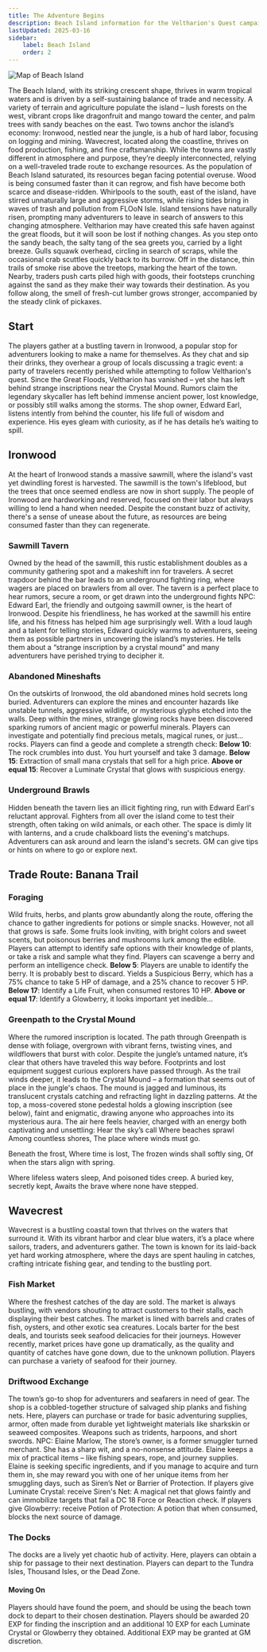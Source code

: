 ```yaml
---
title: The Adventure Begins
description: Beach Island information for the Veltharion's Quest campaign
lastUpdated: 2025-03-16
sidebar:
    label: Beach Island
    order: 2
---
```



![Map of Beach Island](../../../../assets/archipelago/beach.png)

The Beach Island, with its striking crescent shape, thrives in warm tropical waters and is driven by a self-sustaining balance of trade and necessity. A variety of terrain and agriculture populate the island – lush forests on the west, vibrant crops like dragonfruit and mango toward the center, and palm trees with sandy beaches on the east. Two towns anchor the island’s economy: Ironwood, nestled near the jungle, is a hub of hard labor, focusing on logging and mining. Wavecrest, located along the coastline, thrives on food production, fishing, and fine craftsmanship. While the towns are vastly different in atmosphere and purpose, they’re deeply interconnected, relying on a well-traveled trade route to exchange resources.
As the population of Beach Island saturated, its resources began facing potential overuse. Wood is being consumed faster than it can regrow, and fish have become both scarce and disease-ridden. Whirlpools to the south, east of the island, have stirred unnaturally large and aggressive storms, while rising tides bring in waves of trash and pollution from FLOoN Isle. Island tensions have naturally risen, prompting many adventurers to leave in search of answers to this changing atmosphere. Veltharion may have created this safe haven against the great floods, but it will soon be lost if nothing changes.
As you step onto the sandy beach, the salty tang of the sea greets you, carried by a light breeze. Gulls squawk overhead, circling in search of scraps, while the occasional crab scuttles quickly back to its burrow. 
Off in the distance, thin trails of smoke rise above the treetops, marking the heart of the town. Nearby, traders push carts piled high with goods, their footsteps crunching against the sand as they make their way towards their destination. As you follow along, the smell of fresh-cut lumber grows stronger, accompanied by the steady clink of pickaxes.

## Start

The players gather at a bustling tavern in Ironwood, a popular stop for adventurers looking to make a name for themselves. As they chat and sip their drinks, they overhear a group of locals discussing a tragic event: a party of travelers recently perished while attempting to follow Veltharion's quest. Since the Great Floods, Veltharion has vanished – yet she has left behind strange inscriptions near the Crystal Mound. Rumors claim the legendary skycaller has left behind immense ancient power, lost knowledge, or possibly still walks among the storms. The shop owner, Edward Earl, listens intently from behind the counter, his life full of wisdom and experience. His eyes gleam with curiosity, as if he has details he’s waiting to spill.


## Ironwood
At the heart of Ironwood stands a massive sawmill, where the island's vast yet dwindling forest is harvested. The sawmill is the town's lifeblood, but the trees that once seemed endless are now in short supply. The people of Ironwood are hardworking and reserved, focused on their labor but always willing to lend a hand when needed. Despite the constant buzz of activity, there's a sense of unease about the future, as resources are being consumed faster than they can regenerate.

### Sawmill Tavern
Owned by the head of the sawmill, this rustic establishment doubles as a community gathering spot and a makeshift inn for travelers. A secret trapdoor behind the bar leads to an underground fighting ring, where wagers are placed on brawlers from all over. The tavern is a perfect place to hear rumors, secure a room, or get drawn into the underground fights
NPC: Edward Earl, the friendly and outgoing sawmill owner, is the heart of Ironwood. Despite his friendliness, he has worked at the sawmill his entire life, and his fitness has helped him age surprisingly well. With a loud laugh and a talent for telling stories, Edward quickly warms to adventurers, seeing them as possible partners in uncovering the island’s mysteries. He tells them about a “strange inscription by a crystal mound” and many adventurers have perished trying to decipher it.

### Abandoned Mineshafts
On the outskirts of Ironwood, the old abandoned mines hold secrets long buried. Adventurers can explore the mines and encounter hazards like unstable tunnels, aggressive wildlife, or mysterious glyphs etched into the walls. Deep within the mines, strange glowing rocks have been discovered sparking rumors of ancient magic or powerful minerals. Players can investigate and potentially find precious metals, magical runes, or just… rocks.
Players can find a geode and complete a strength check:
**Below 10**: The rock crumbles into dust. You hurt yourself and take 3 damage.
**Below 15**: Extraction of small mana crystals that sell for a high price.
**Above or equal 15**: Recover a Luminate Crystal that glows with suspicious energy.

### Underground Brawls
Hidden beneath the tavern lies an illicit fighting ring, run with Edward Earl's reluctant approval. Fighters from all over the island come to test their strength, often taking on wild animals, or each other. The space is dimly lit with lanterns, and a crude chalkboard lists the evening's matchups. Adventurers can ask around and learn the island's secrets.
GM can give tips or hints on where to go or explore next.

## Trade Route: Banana Trail

### Foraging
Wild fruits, herbs, and plants grow abundantly along the route, offering the chance to gather ingredients for potions or simple snacks. However, not all that grows is safe. Some fruits look inviting, with bright colors and sweet scents, but poisonous berries and mushrooms lurk among the edible. Players can attempt to identify safe options with their knowledge of plants, or take a risk and sample what they find.
Players can scavenge a berry and perform an intelligence check.
**Below 5**: Players are unable to identify the berry. It is probably best to discard. Yields a Suspicious Berry, which has a 75% chance to take 5 HP of damage, and a 25% chance to recover 5 HP.
**Below 17**: Identify a Life Fruit, when consumed restores 10 HP.
**Above or equal 17**: Identify a Glowberry, it looks important yet inedible…

### Greenpath to the Crystal Mound
Where the rumored inscription is located. The path through Greenpath is dense with foliage, overgrown with vibrant ferns, twisting vines, and wildflowers that burst with color. Despite the jungle’s untamed nature, it’s clear that others have traveled this way before. Footprints and lost equipment suggest curious explorers have passed through. As the trail winds deeper, it leads to the Crystal Mound – a formation that seems out of place in the jungle's chaos. The mound is jagged and luminous, its translucent crystals catching and refracting light in dazzling patterns. At the top, a moss-covered stone pedestal holds a glowing inscription (see below), faint and enigmatic, drawing anyone who approaches into its mysterious aura. The air here feels heavier, charged with an energy both captivating and unsettling:
Hear the sky’s call
Where beaches sprawl
Among countless shores,
The place where winds must go.

Beneath the frost,
Where time is lost,
The frozen winds shall softly sing,
Of when the stars align with spring.

Where lifeless waters sleep,
And poisoned tides creep.
A buried key, secretly kept,
Awaits the brave where none have stepped.

## Wavecrest

Wavecrest is a bustling coastal town that thrives on the waters that surround it. With its vibrant harbor and clear blue waters, it’s a place where sailors, traders, and adventurers gather. The town is known for its laid-back yet hard working atmosphere, where the days are spent hauling in catches, crafting intricate fishing gear, and tending to the bustling port.


### Fish Market
Where the freshest catches of the day are sold. The market is always bustling, with vendors shouting to attract customers to their stalls, each displaying their best catches. The market is lined with barrels and crates of fish, oysters, and other exotic sea creatures. Locals barter for the best deals, and tourists seek seafood delicacies for their journeys. However recently, market prices have gone up dramatically, as the quality and quantity of catches have gone down, due to the unknown pollution.
Players can purchase a variety of seafood for their journey.

### Driftwood Exchange
The town’s go-to shop for adventurers and seafarers in need of gear. The shop is a cobbled-together structure of salvaged ship planks and fishing nets. Here, players can purchase or trade for basic adventuring supplies, armor, often made from durable yet lightweight materials like sharkskin or seaweed composites. Weapons such as tridents, harpoons, and short swords.
NPC: Elaine Marlow, The store’s owner, is a former smuggler turned merchant. She has a sharp wit, and a no-nonsense attitude. Elaine keeps a mix of practical items – like fishing spears, rope, and journey supplies.
Elaine is seeking specific ingredients, and if you manage to acquire and turn them in, she may reward you with one of her unique items from her smuggling days, such as Siren’s Net or Barrier of Protection.
If players give Luminate Crystal: receive Siren's Net:
A magical net that glows faintly and can immobilize targets that fail a DC 18 Force or Reaction check.
If players give Glowberry: receive Potion of Protection:
A potion that when consumed, blocks the next source of damage.

### The Docks
The docks are a lively yet chaotic hub of activity. Here, players can obtain a ship for passage to their next destination. Players can depart to the Tundra Isles, Thousand Isles, or the Dead Zone.


#### Moving On
Players should have found the poem, and should be using the beach town dock to depart to their chosen destination. Players should be awarded 20 EXP for finding the inscription and an additional 10 EXP for each Luminate Crystal or Glowberry they obtained. Additional EXP may be granted at GM discretion.

